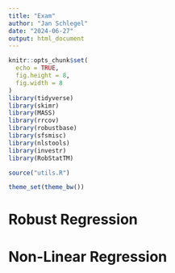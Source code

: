 ```yaml
---
title: "Exam"
author: "Jan Schlegel"
date: "2024-06-27"
output: html_document
---
```


```r
knitr::opts_chunk$set(
  echo = TRUE,
  fig.height = 8,
  fig.width = 8
)
library(tidyverse)
library(skimr)
library(MASS)
library(rrcov)
library(robustbase)
library(sfsmisc)
library(nlstools)
library(investr)
library(RobStatTM)

source("utils.R")

theme_set(theme_bw())
```

# Robust Regression












# Non-Linear Regression

